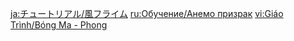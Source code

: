 {{Tutorial
|title    = Anemo Specter
|subtitle = New Entry
|type     = Enemies
|icon     = Icon Tutorial Monster.png
|about    = Anemo Specter
|image1   = Tutorial Enemies Anemo Specter.png
|text1    = High elemental concentrations have resulted in the creation of this floating creature. {{Color|help|When it takes a single grievous hit, it will build Fury}}. When a Specter hits maximum Fury, it will expand, becoming larger and stronger, and it will explode violently when defeated.
|sort     = 2015
}}
<noinclude>
<!-- interwikis -->
[[ja:チュートリアル/風フライム]]
[[ru:Обучение/Анемо призрак]]
[[vi:Giáo Trình/Bóng Ma - Phong]]
</noinclude>